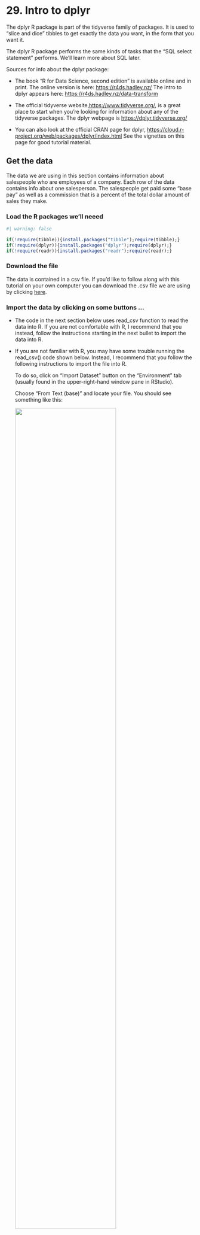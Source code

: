 # <yrChapterNumber>29. </yrChapterNumber> Intro to dplyr

The dplyr R package is part of the tidyverse family of packages.
It is used to "slice and dice" tibbles to get exactly the 
data you want, in the form that you want it.

The dplyr R package  performs the same kinds of tasks that the 
"SQL select statement" performs. We'll learn more about SQL later.

Sources for info about the dplyr package:

- The book "R for Data Science, second edition" is available online and in 
  print. The online version is here: <https://r4ds.hadley.nz/>
  The intro to dplyr appears here: <https://r4ds.hadley.nz/data-transform>

- The official tidyverse website,<https://www.tidyverse.org/>, is a
  great place to start when you're looking for information about any of 
  the tidyverse packages. The dplyr webpage is <https://dplyr.tidyverse.org/>
  
- You can also look at the official CRAN page for dplyr, 
  <https://cloud.r-project.org/web/packages/dplyr/index.html>
  See the vignettes on this page for good tutorial material.
  
## Get the data

The data we are using in this section
contains information about salespeople who are employees of a company.
Each row of the data contains info about one salesperson. The
salespeople get paid some "base pay" as well as a commission that is a 
percent of the total dollar amount of sales they make.

### Load the R packages we'll neeed

```r
#| warning: false

if(!require(tibble)){install.packages("tibble");require(tibble);}
if(!require(dplyr)){install.packages("dplyr");require(dplyr);}
if(!require(readr)){install.packages("readr");require(readr);}
```

### Download the file

The data is contained in a csv file.
If you'd like to follow along with this tutorial on your own computer
you can download the .csv file we are using by clicking 
[here](data/salespeople-v002.csv). 


### Import the data by clicking on some buttons ...

- The code in the next section below uses read_csv function to read the data into R.
  If you are not comfortable with R, I recommend that you instead, follow
  the instructions starting in the next bullet to import the data into R.

- If you are not familiar with R, you may have some trouble 
  running the read_csv() code shown below. Instead, I recommend that 
  you follow the following instructions to import the file into R.
  
  To do so, click on "Import Dataset" button on the "Environment" tab
  (usually found in the upper-right-hand window pane in RStudio).
    
  Choose "From Text (base)" and locate your file. You should see 
  something like this:
    
  ![](images/importDatasetFromCsvBase.png){width=75%}  
    
    Make sure to change the "Name" portion (see circled section in picture) 
    to read "sales", then press the "import" button. This will open up 
    a new tab in RStudio that shows the contents of the file. You can 
    safely navigate away from this tab or close the tab and the data will
    remain imported and can be seen by typing "sales" (without the "quotes").
  
### Import the data by typing some R code ...

The following code reads the data into R. Alternatively, you can follow
the instructions above to click on some buttons to import the data.

```r
#| include: false

# YR NOTE - this is hidden from the final output. It is being done so that 
# the files for the website are in the data folder. This helps organize
# the files for the development of the website. However, I don't want to 
# reader of the website to be confused by that so we copy the file 
# into the . folder so that we don't have to include any folder in the 
# call to read.csv below.

file.copy(from="data/salespeople-v002.csv", to=".")
```

```r
# Read in the data into a tibble
#
# Note that the following code uses the readr::read_csv function from the readr
# package which is part of the tidyverse collection of packages. 
# This function is similar to the base-R read.csv function.
# 
# read_csv returns a tibble, which is the data structure that the 
# tidyverse packages use in lieu of dataframes. A tibble is basically
# a dataframe with extra features.
# By contrast, the base-r read.csv function returns a dataframe.
 
sales = read_csv("salespeople-v002.csv", na=c("","NULL"), show_col_types=FALSE)
```

## Display the data

Since the data is in a tibble, by default, only the first 10 rows are
displayed. In addition, only the columns that fit on the screen will be 
displayed.
If the rows are too wide for the screen, then 
some columns may not be displayed and/or the contents of some columns may be shortened.

```r
# Display the first few rows and columns of the sales data
sales
```


## Display more rows/columns of the tibble

### print( SOME_TIBBLE, n=NUMBER_OF_ROWS)

```r
# Use the print function to modify the output. Use the following arguments:
#    n - number of rows to display (Inf, i.e. infinity, for all rows)
#    width - maximum width of a row to display (might wrap if it's too long for your screen)
print(sales, n=3)
```

### print( SOME_TIBBLE, width=WIDTH_OF_DATA)

```
# Display all rows and all columns
print(sales, n=Inf, width=Inf)
```

### print doesn't change the tibble

The print function doesn't change the tibble. 
print just controls what is displayed to the screen. 
Therefore if you save the results to a variable, the variable
will still contain the entire tibble.

```r
# display first 3 rows
print(sales, n=3)

# capture in a variable
x = print(sales, n=3)

# x still contains ALL the rows
x
```


### slice_head, slice_tail, slice_sample, etc

Among some of the many functions included in dplyr are the various
"slice_..." functions. These include

- slice	- choose rows by row numbers
- slice_head - choose the first n rows (similar to base-R head function)
- slice_tail - choose the last n rows (similar to base-R tail function)
- slice_max - choose the rows with the largest values
- slice_min	- choose the rows with the smallest values
- slice_sample - randomly choose a few rows

These functions return a new tibble with just the specified rows
that can be saved in a variable.
This is different from how the print function works (see above). 

See some examples below.
See the R documentation for specifics about the various forms 
of the slice_... functions.


```r
# select just first 3 rows
sales |> slice_head(n=3)

# save that in a variable
x = sales |> slice_head(n=3)

# x only contains 3 rows
x

# print appears to do the same thing
# but print only affects what is displayed to the screen, not 
# what is "returned" and can be saved in a variable.
y = sales |> print(n=3)

# y still has all of the rows
y
```


### Other ways of viewing the data

```
# To see the entire tibble in a separate tab in RStudio
# you can use the following command
#
#View(sales)

# Show all column names and datatypes plus some actual data
glimpse(sales)

# Show just the column names (could be useful for a quick reminder when you need it)
colnames(sales)
```

## Convert between tibbles and dataframes

The majority of the dplyr functions work with tibbles or dataframes.
However, the tidyverse in general and dplyr specifically is designed to work
better with tibbles. 

If you need to, you can always convert a tibble to a dataframe or a dataframe 
to a tibble.

```r
#| error: true

# Convert the tibble to a data.frame
dfSales = as.data.frame(sales)

# Convert a dataframe to a tibble
tblSales = as_tibble(dfSales)

# A tibble is also a dataframe.
# This is similar to how a square is also a rectangle.
# You can see that from the class of the variable. 
# The class of a tibble contains "tbl_df" "tbl" as well as "data.frame"
class(tblSales)

# However, a dataframe is not necessarily a tibble.
# This is similar ot how a rectangle is not necessarily a square.
# Notice how the class of dfSales is only "data.frame"
class(dfSales)

# The head function is designed to work with dataframes
head(dfSales, 3)

# Therefore the head function also works with tibbles
head(tblSales, 3)
```

```r
#######################################################################
# However, features of some functions that are designed to
# work with tibbles might not work with data.frames.
#######################################################################
```

```r
#| error: true

# This works fine - display the first 3 rows of the tibble.
print(tblSales, n=3) 

# ERROR - n argument is not designed to work with dataframes that aren't tibbles
print(dfSales, n=3) 
```


## select

Use the select function to get just the specified columns.

The first argument to the select function is named .data (notice the 
period before .data). It is used to specify which tibble or 
dataframe you are working with. The other arguments are used to specify
which columns you'd like to see from the dataframe/tibble. 
Note that there are NO quotes around the column names (this differs from
the base-r way of specifying column names in a dataframe).

```r
# Show just the specified columns from the sales tibble
select(.data=sales, first, last, salesInThousands)
```

The columns appear in whatever order you specified in the select function.
If you want to bring a few columns to the front followed by the rest
of the columns, you can use the everything() function.

```r
# Show the specified columns first, followed by the other columns.
select(.data=sales, first, last, everything())
```

## filter

The filter function is used to retrieve the rows from a tibble that match a condition.

- The first argument of the filter function is also .data. Just as with the
  select function this argument for the filter function 
  is expected to be a tibble or a dataframe.

- The next argument to filter is a logical expression. You can use the names
  of the columns of the tibble/dataframe in the expression. filter will 
  examine each row of the tibble/dataframe and only return those rows
  whose values match the stated condition. 


The following code displays only those rows whose salesInThousands is less than 100.

```r
filter(.data=sales, salesInThousands < 100)
```

## Using the dplyr functions in a "pipeline"

The tidyverse functions are designed so that you can be apply them one after 
the other. The clearest way to do that is to "pipe" the output of one 
function into the input of another. 

The following pipeline first applies select to generate
a new tibble that only contains the specified columns. Then the
filter function then chooses only 
those rows that meet the specified condition.

```r
sales |> 
  select(first, last, salesInThousands) |>
  filter(salesInThousands < 100)

# In this example we could apply the filter before select.
# It technically doesn't matter which order you apply the functions in 
# as long as you realize that the output of one function is fed into 
# the input of the next function.

sales |> 
  filter(salesInThousands < 100) |>
  select(first, last, salesInThousands) 

# You can save the results in a variable as follows
lowSales = 
  sales |> 
    filter(salesInThousands < 100) |>
    select(first, last, salesInThousands) 

# Now the lowSales variable contains the results
lowSales

# You can continue to use the new variable for further processing
lowSales |> filter(salesInThousands > 80)
```

## Important dplyr functions for manipulating tibbles

The dplyr package contains many different functions. 
The following are the basic dplyr functions that can be used to work with 
the data in a single tibble or dataframe. 

You can combine calls to these functions
to retrieve data from a tibble in many 
different ways. The documentation sometimes refers to these functions as 
"dplyr verbs" since each of them "do something" to the data.
More details about these functions are covered in the sections below.

These dplyr functions all take a tibble as their
first argument and return a modified tibble. 
Therefore each of these functions can be called as part of  
a pipeline (see previous section).
This allows us to start with some raw data in a tibble and
manipulate it in numerous ways.

- select - choose the columns you want (this was described above)

- filter - choose the rows based on a condition (also described above)

- arrange - reorder the rows based on the specified sorting rules

- mutate - add additional columns to the tibble/dataframe

- group_by - identify which rows will be aggregated by a subsequent 
  call to the summarize function (see below)
  **Note that group_by isn't too useful unless it is followed by a**
  **subsequent call to summarize.**

- summarize - aggregrate several rows of data into a single row of data by using
  "aggregate functions" such as max(), min(), etc

There are many other functions included with dplyr.
For a full list of what's included with dplyr run `help(package="dplyr")`.
You can also download a "cheat sheet" that lists all the funcitons 
at <https://www.rstudio.org/links/data_transformation_cheat_sheet>
(this cheat sheet and others are available from the "Help > Cheat Sheets" menu
in RStudio)

## arrange

The arrange function reorders the rows based on specified sorting rules.

```r
# Arrange all of the rows based on salesInThousands. 
sales |> 
  arrange(salesInThousands)


# Select the first, last names and salesInThousands
# for only those rows for which salesInThousands is less than 100.
# Arrange the rows so that they appear in order of the salesInThousands.
sales |> 
  select(first, last, salesInThousands) |>
  filter(salesInThousands < 100) |>
  arrange(salesInThousands)
```

### arrange by more than one column

If you pass more than one column name to the arrange function 

- the rows are arranged by the first specified column

- all rows that have the same value of the first column passed to arrange
  are further arranged within that cluster of rows by the 2nd column name
  that was passed to arrange
  
- You can specify as many column names as you like in the arrange function.
  Column names that appear later in the call to arrange only effect
  the final order for those rows that share the same value for the 
  earlier column names in the arrange function.
  
See the examples below.

```r
# show the rows in alphabetical order based on the names of the salespeople.
sales |>
  arrange(last,first) |>
  print(n=Inf)

# Arrange by title, then by last names and finally by first names
sales |>
  arrange(title, last, first) |>
  print(n=Inf)

# It might help to read if you display the columns you are sorting by first.
# To do so, simply add a select to the pipeline. 
#
# In this example, it makes no difference
# if the select appears before or after the arrange function.
#
# Notice that the names are alphabetically arranged only with a group of
# rows that all have the same title.

sales |>
  select(title, last, first, everything()) |>
  arrange(title, last, first) |>
  print(n=Inf)

# We can get even more fine grained. This time we will arrange
# by title, then by region, then by last names and finally by first names.
#
# Notice that the names are alphabetically arranged only with a group of
# rows that all have the same title and region.

sales |>
  select(title, region, last, first, everything()) |>
  arrange(title, region, last, first) |>
  print(n=Inf)


```

### desc(SOME_COLUMN) - arrange in descending order

Use the desc function to specify "descending" order.
See the examples.

```r
# In the following, the rows with the highest values
# of salesInThousands are at the top.

sales |> 
  filter(salesInThousands < 100) |>
  select(first, last, salesInThousands) |>
  arrange(desc(salesInThousands))  |>
  print(n=Inf)

# Arrange alphabetically by the region.
# Within each region, show the sales in decreasing order.
sales |>
  select(region, baseInThousands, everything()) |>
  arrange(region,  desc(baseInThousands)) |>
  print(n=Inf)

```

```r
#| error: true

# Show the names, titles and salesInThousands for
# people who sell to the usa and for people who sell to europe.
#
# Arrange the results so that all titles are grouped together.
# Within the rows of a particular title sort the results in 
# descending order based on the salesInThousands so that the 
# rows with greater salesInThousands appear earlier.
#
# Only show salespeople for the usa and europe

sales |>
  select(first, last, title, salesInThousands, region) |>
  filter(region %in% c("usa", "europe")) |>
  arrange(title, desc(salesInThousands))

# Careful - if you do not include region in the select , it won't work
# ERROR - object 'region' not found

sales |>
  select(first, last, title, salesInThousands) |>  # region is missing here
  filter(region %in% c("usa", "europe")) |>        # but you need it here
  arrange(title, desc(salesInThousands))

# Rearrange the order of the function calls to get it to work

sales |>
  arrange(title, desc(salesInThousands)) |>   
  filter(region %in% c("usa", "europe")) |>       # we use region here
  select(first, last, title, salesInThousands)    # we can now exclude region
```

## mutate - add new columns

Use the mutate function to add new columns. These new columns can be based 
on existing data. See the examples below.

```r
# All salespeople get a commission equal to 10% of their sales.
# Create a new column with the name commission that shows the value of their commission.

# The following code creates the new column as the last column in the tibble.
sales |>
  mutate(commission=0.10*salesInThousands, takeHome=baseInThousands + 0.10*salesInThousands ) |>
  print(width=Inf)
```

### .before and .after

Use the .before and .after argument to mutate to specify where the 
new columns should appear in the tibble. See the examples below.

```r
# Place the newly created column at the beginning of the tibble,
# i.e. .before the 1st column.

sales |>
  mutate(commission=0.10*salesInThousands, .before=1)


# Place the newly created column as the 3rd column
# i.e. .after the 2nd column.
# (.before=4 would also work)

sales |>
  mutate(commission=0.10*salesInThousands, .after=2)


# .before and .after can also refer to specific columns
# For example the following also places the commission after the last name column
sales |>
  mutate(commission=0.10*salesInThousands, .after=last)

```


### a new column that depends on other new columns

The following code creates two new columns.

The commission column is created as in the last example.

The takeHome column is the total take home pay for the salesperson, i.e. 
their baseInThousands plus the commission. 

If you create both columns in a single call to mutate, you will need
to repeat the calculation for the commission twice (see examples below).
An alternative is to call the mutate function twice. For tibbles with many
rows this can take longer to process but is less error prone when you write
the code.

```r
# All salespeople get a commission equal to 10% of their sales.
# Create a new column with the name commission that shows the value of their commission.
# Create another column called takeHome which has their total takehome pay.

# We can do it all in one call to mutate.
# However, that require repeating the code for calculating for the commission.
sales |>
  mutate(commission=0.10*salesInThousands, takeHome=baseInThousands + 0.10*salesInThousands, .before=1 ) |>
  print(width=Inf)

# By separating the code into two calls to mutate, we can refer to the 
# newly created "commission" column when calculating the takeHome column.
# Note that the 2nd call to mutate below receives a tibble that already has a
# commission column as the first column. That is why .before=2 (and not .before=1)
sales |>
  mutate(commission=0.10*salesInThousands, .before=1) |>
  mutate(takeHome=baseInThousands + commission, .before=2) |>
  print(width=Inf)

```

## distinct()

The distinct function eliminates any duplicate rows from a tibble.
See the examples.

```r
# Show the just the region for each row in the tibble
sales |>
  select (region) |>
  print(n=Inf)

# Same thing using distinct()
# Show just the distinct (ie. different) regions
sales |>
  select (region) |>
  distinct() |>       # show just the distinct rows
  print(n=Inf)

###############################################################
# NOTE - all values in the row must be exactly the same
# for the distinct() function to eliminate the duplicate rows.
###############################################################

# Show the region and title for rows 
# whose region is either europe or asia.
# Arrange the output so they come up sorted.

sales |>
  select(region, title) |>
  filter(region %in% c('europe', 'asia')) |>
  arrange(region, title) |>
  print(n=Inf)

# Same thing using distinct()
# Show just the distinct rows from the previous command

sales |>
  select(region, title) |>
  filter(region %in% c('europe', 'asia')) |>
  distinct() |>                                 # eliminate duplicate rows
  arrange(region, title) |>
  print(n=Inf)

# Notice that in the previous output, there were multiple
# rows that contained "europe", multiple rows that contained "asia"
# as well as multiple rows that contained each of the different titles.
# However - there were NO rows that contained exact duplicates of both
# the region and the title.
#
# The moral of the story is that distinct() will only elminate rows 
# that are EXACT duplicates in EVERY column.

```


```r
sales |>
  select(region, title, everything()) |>
  arrange(region, title)

sales |>
  select(region, title) |>
  arrange(region, title)

sales |>
  select(region,title) |>
  arrange(region, title) |>
  distinct()


```

## summarize and group_by

The summarize() and group_by() functions work together. We'll explain 
exactly how below ...

### aggregate functions

The summarize function is used to condense the contents of several rows
of data into a single row of data. It does this by using functions such as
min(), max(), mean(), etc. These functions can take several values and 
return a single value. Such functions are known as **aggregate functions**.

### summarize (without group_by)

The summarize function is often preceded by a call to the group_by()
function (which we will cover in the next section). group_by() is used 
to contol which rows of data will be affected by a subsequent call to 
the summarize() function. This will be explained in more detail below.
For now, we will just focus on how summarize() works when it is NOT
preceded by a call to group_by().

When summarize() is NOT preceded by a call to group_by()
then the job of the summarize() function is to return a single row
of summary by applying aggregate functions (such as min, max, mean, etc) to
columns of the tibble.

See the examples below.

```r
# mean salesInThousands (for all rows)
# Note that this returns a tibble with exactly one row and one column.
sales |>
 summarize(mean(salesInThousands))

# We can change the column name as shown below
sales |>
 summarize(averageSales = mean(salesInThousands))

# We can filter the rows before calculating the mean results (or use any other of the dplyr functions)
#
# Show the mean sales for just the USA.
sales |>
  filter(region == "usa") |>
  summarize(usaSales = mean(salesInThousands))

# We can get more than one column in our summary tibble
sales |>
  summarize(meanSales = mean(salesInThousands), maxSales=max(salesInThousands), minSales=min(salesInThousands),
            maxBase = max(baseInThousands), minBase=min(baseInThousands))

```

### The n() function

The n() function returns the number of rows.

The n_distinct() function returns the number of rows that have distinct 
(i.e. different) values.

```r
# Show all of the rows ordered by region and title
sales |>
  select(region, title, everything()) |>
  print(n=Inf)

# n() - returns the number of rows in the tibble
# n_distinct(COL1, COL2, ...) - returns the number of rows for which 
#   the specified columns taken all together are distinct among all other rows.
sales |>
  select(region, title, everything()) |>
  summarize(n(), n_distinct(region), n_distinct(title), n_distinct(region, title))

```

## group_by and summarize (or summarise)

The examples above for summarize all return a single row of data.
This is because they are summarizing all of the rows for the tibble that summarize received.
Note that this is true even if the rows have been filtered first.
For example:

```r
# The following returns just one row.
# The summarize function is summarizing ALL of the rows 
# for the tibble that it was given.

sales %>% 
  filter(region == "usa") |>
  summarize(numberOfRows=n(), maxUsaSales = max(salesInThousands), minUsaSales=min(salesInThousands))
```

The functions, group_by and summarize functions are designed 
to work together.  The job of the group_by function is to separate the rows of data into
different "groups" that will later be processed separately by the 
summarize function. 

If you use a group_by function in general it is followed a call to summarize()

To understand the examples below, it is helpful to first see the rows
sorted by region and title

```r
sales |>
  select(region, title, everything()) |>
  arrange(region, title)
```

Notice how the rows that have the same region can be thought of as a "group" 
of rows for that region.

See the examples below



```r
# Show summary information for each of the different regions.
# Each row in the output corresponds only to the rows for the region shown on that row of output.
sales |> 
  group_by(region) |>    # create a different group for each region
  summarize(numberOfRows=n(), mean(baseInThousands), mean(salesInThousands))
```
Similarly we can group the rows by those with the same value in the title
column. 

```r
# Show summary information for each of the different titles.
# Each row in the output corresponds only to the rows for the title shown on that row of output.
sales |> 
  group_by(title) |>    # create a different group for each title
  summarize(numberOfRows=n(), mean(baseInThousands), mean(salesInThousands))
```

### group_by without summarize has no noticeable effect

Note that on its own, the group_by function doesn't appear to do 
anything. It only has a tangible effect when a summarize function is called 
after the group_by function

```r
# group_by without a subsequent call to summarize doesn't appear to do anything special
sales |> 
  group_by(title)   
```

### group_by more than one column

A call to group_by that has more than one column creates a separate
group for the rows that have the same values for all of the specified
columns. To understand this look at the following output:

```r
asia_europe_sales = 
  sales |>
    select(region, title, baseInThousands) |>
    filter(region %in% c('europe', 'asia')) |>
    arrange(region, title)

asia_europe_sales  |>
    print(n=Inf)
```

We can treat the rows that have the same values for both 
the region and title as a single group of rows. For example
we can treat all of the rows for "asia Salesperson" as a group
and the rows for "eroupe Manager" as a separate group.
The output of the following command returns one row for each group.

```r
# create groups based on region and sales
asia_europe_sales |> 
  group_by(region, title) |>
  summarize(n(), max(baseInThousands), mean(baseInThousands))|>
  print(n=Inf)

```

::: {.callout-note}
You might be wondering about the somewhat cryptic message from the previous command:

> `summarise()` has grouped output by 'region'. You can override using the
> `.groups` argument.

*When group_by is called with more than one column name the*
*subsequent summarize call will generate a message similar to the one shown*
*above. You can ignore this message without any issue. If you want to understand*
*it better - look at *
*[this](https://community.rstudio.com/t/summarise-has-grouped-output-by-x-you-can-override-using-the-groups-argument/174520).*
:::

### order of columns in group_by is irrelevant

Note that it makes no difference which order you specify the column
names in the call to group by. The following command reverses the order
of the columns in the call to group_by but returns 
the exact same result as the previous command.

```r
# create groups based on region and sales
asia_europe_sales |> 
  group_by(title, region) |>   # the order of the columns in group_by makes no difference
  summarize(n(), max(baseInThousands), mean(baseInThousands))|>
  print(n=Inf)

```


### some other aggregate functions

As mentioned above, an "aggregate function" is a function that can take several
values as input but returns a single value. It is these types of functions
that are used by summarize()

The following are some other commonly used aggregate functions that can be used in 
summarize. There are many, many others.

- Statistics: mean(), median(), sd(), IQR(), mad()

- Range: min(), max(),

- Position: first(), last(), nth(),

- Counting: n(), n_distinct()

- Logical: any(), all()


<!--

## other resources

### Videos

across function  
<https://www.youtube.com/watch?v=6fEowYTlNT8>

-->
